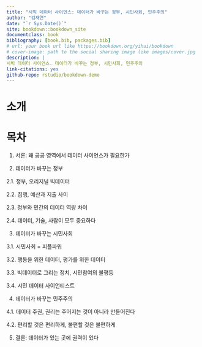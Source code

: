 ```yaml
---
title: "시빅 데이터 사이언스: 데이터가 바꾸는 정부, 시민사회, 민주주의"
author: "김재연"
date: "`r Sys.Date()`"
site: bookdown::bookdown_site
documentclass: book
bibliography: [book.bib, packages.bib]
# url: your book url like https://bookdown.org/yihui/bookdown
# cover-image: path to the social sharing image like images/cover.jpg
description: |
시빅 데이터 사이언스. 데이터가 바꾸는 정부, 시민사회, 민주주의
link-citations: yes
github-repo: rstudio/bookdown-demo
---
```


# 소개

# 목차

1. 서론: 왜 공공 영역에서 데이터 사이언스가 필요한가

2. 데이터가 바꾸는 정부

2.1. 정부, 오리지널 빅데이터

2.2. 집행, 예산과 지출 사이

2.3. 정부와 민간의 데이터 역량 차이

2.4. 데이터, 기술, 사람이 모두 중요하다

3. 데이터가 바꾸는 시민사회

3.1. 시민사회 = 피플파워

3.2. 행동을 위한 데이터, 평가를 위한 데이터

3.3. 빅데이터로 그리는 정치, 시민참여의 불평등  

3.4. 시민 데이터 사이언티스트

4. 데이터가 바꾸는 민주주의

4.1. 데이터 주권, 권리는 주어지는 것이 아니라 만들어진다

4.2. 편리할 것은 편리하게, 불편할 것은 불편하게

5. 결론: 데이터가 있는 곳에 권력이 있다
